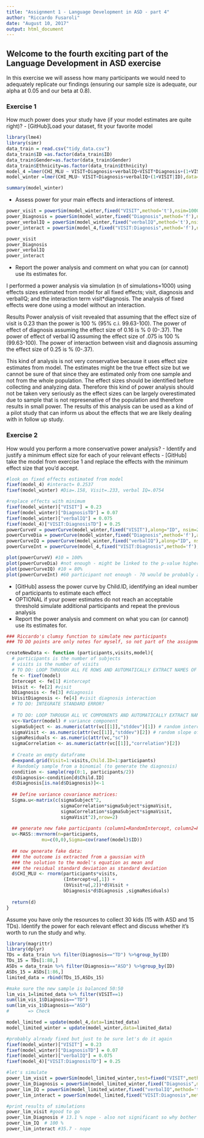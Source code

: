 ```yaml
---
title: "Assignment 1 - Language Development in ASD - part 4"
author: "Riccardo Fusaroli"
date: "August 10, 2017"
output: html_document
---
```


## Welcome to the fourth exciting part of the Language Development in ASD exercise

In this exercise we will assess how many participants we would need to adequately replicate our findings (ensuring our sample size is adequate, our alpha at 0.05 and our beta at 0.8).

### Exercise 1

How much power does your study have (if your model estimates are quite right)?
- [GitHub]Load your dataset, fit your favorite model

```r
library(lme4)
library(simr)
data_train = read.csv("tidy_data.csv")
data_train$ID =as.factor(data_train$ID)
data_train$Gender=as.factor(data_train$Gender)
data_train$Ethnicity=as.factor(data_train$Ethnicity)
model_4 =lmer(CHI_MLU ~ VISIT+Diagnosis+verbalIQ+VISIT*Diagnosis+(1+VISIT|ID),data=data_train)
model_winter =lmer(CHI_MLU~ VISIT+Diagnosis+verbalIQ+(1+VISIT|ID),data=data_train)

summary(model_winter)
```

- Assess power for your main effects and interactions of interest.

```r
power_visit = powerSim(model_winter,fixed("VISIT",method='t'),nsim=1000)
power_Diagnosis = powerSim(model_winter,fixed("Diagnosis",method='f'),nsim=1000)
power_verbalIQ = powerSim(model_winter,fixed("verbalIQ",method='t'),nsim=1000)
power_interact = powerSim(model_4,fixed("VISIT:Diagnosis",method='f'),nsim=1000)

power_visit
power_Diagnosis
power_verbalIQ 
power_interact 
```


- Report the power analysis and comment on what you can (or cannot) use its estimates for.

I performed a power analysis via simulation (n of simulations=1000) using effects sizes estimated from model for all fixed effects; visit, diagnosis and verbalIQ; and the interaction term visit*diagnosis. The analysis of fixed effects were done using a model without an interaction.

Results
Power analysis of visit revealed that assuming that the effect size of visit is 0.23 than the power is 100 % (95% c.i. 99.63-100).
The power of effect of diagnosis assuming the effect size of 0.16 is % 0 (0-.37).
The power of effect of verbal IQ assuming the effect size of .075 is 100 % (99.63-100).
The power of interaction between visit and diagnosis assuming the effect size of 0.25 is % (0-.37).

This kind of analysis is not very conservative because it uses effect size estimates from model. The estimates might be the true effect size but we cannot be sure of that since they are estimated only from one sample and not from the whole population. The effect sizes should be identified before collecting and analyzing data. Therefore this kind of power analysis should not be taken very seriously as the effect sizes can be largely overestimated due to sample that is not represenative of the population and therefore results in small power. The results of this analysis can be used as a kind of a pilot study that can inform us about the effects that we are likely dealing with in follow up study.

### Exercise 2

How would you perform a more conservative power analysis?
- Identify and justify a minimum effect size for each of your relevant effects
- [GitHub] take the model from exercise 1 and replace the effects with the minimum effect size that you'd accept.
```r
#look on fixed effects estimated from model
fixef(model_4) #interact= 0.2537
fixef(model_winter) #Dia=.158, Visit=.233, verbal IQ=.0754

#replace effects with minimum
fixef(model_winter)["VISIT"] = 0.23
fixef(model_winter)["DiagnosisTD"] = 0.07
fixef(model_winter)["verbalIQ"] = 0.075
fixef(model_4)["VISIT:DiagnosisTD"] = 0.25
powerCurveV = powerCurve(model_winter,fixed("VISIT"),along="ID", nsim=200)
powerCurveDia = powerCurve(model_winter,fixed("Diagnosis",method='f'),along="ID", nsim=200)
powerCurveIQ = powerCurve(model_winter,fixed("verbalIQ"),along="ID", nsim=200)
powerCurveInt = powerCurve(model_4,fixed("VISIT:Diagnosis",method='f'),along="ID", nsim=200)

plot(powerCurveV) #10 = 100%
plot(powerCurveDia) #not enough - might be linked to the p-value higher than .05
plot(powerCurveIQ) #10 = 80%
plot(powerCurveInt) #60 participant not enough - 70 would be probably alright
```
- [GitHub] assess the power curve by Child.ID, identifying an ideal number of participants to estimate each effect
- OPTIONAL if your power estimates do not reach an acceptable threshold simulate additional participants and repeat the previous analysis
- Report the power analysis and comment on what you can (or cannot) use its estimates for.

```r

### Riccardo's clumsy function to simulate new participants
### TO DO points are only notes for myself, so not part of the assignment

createNewData <- function (participants,visits,model){
  # participants is the number of subjects
  # visits is the number of visits
  # TO DO: LOOP THROUGH ALL FE ROWS AND AUTOMATICALLY EXTRACT NAMES OF FIXED EFFECTS AND ESTIMATES
  fe <- fixef(model)
  Intercept <- fe[1] #intercept
  bVisit <- fe[2] #visit
  bDiagnosis <- fe[3] #diagnosis
  bVisitDiagnosis <- fe[4] #visit diagnosis interaction
  # TO DO: INTEGRATE STANDARD ERROR?
  
  # TO DO: LOOP THROUGH ALL VC COMPONENTS AND AUTOMATICALLY EXTRACT NAMES OF EFFECTS AND ESTIMATES
  vc<-VarCorr(model) # variance component
  sigmaSubject <- as.numeric(attr(vc[[1]],"stddev")[1]) # random intercept by subject
  sigmaVisit <- as.numeric(attr(vc[[1]],"stddev")[2]) # random slope of visit over subject
  sigmaResiduals <- as.numeric(attr(vc,"sc"))
  sigmaCorrelation <- as.numeric(attr(vc[[1]],"correlation")[2])
  
  # Create an empty dataframe
  d=expand.grid(Visit=1:visits,Child.ID=1:participants)
  # Randomly sample from a binomial (to generate the diagnosis)
  condition <- sample(rep(0:1, participants/2))
  d$Diagnosis<-condition[d$Child.ID]
  d$Diagnosis[is.na(d$Diagnosis)]<-1
  
  ## Define variance covariance matrices:
  Sigma.u<-matrix(c(sigmaSubject^2,
                    sigmaCorrelation*sigmaSubject*sigmaVisit,
                    sigmaCorrelation*sigmaSubject*sigmaVisit,
                    sigmaVisit^2),nrow=2)
  
  ## generate new fake participants (column1=RandomIntercept, column2=RandomSlope)
  u<-MASS::mvrnorm(n=participants,
             mu=c(0,0),Sigma=cov(ranef(model)$ID))
  
  ## now generate fake data:
  ### the outcome is extracted from a gaussian with
  ### the solution to the model's equation as mean and
  ### the residual standard deviation as standard deviation 
  d$CHI_MLU <- rnorm(participants*visits,
                     (Intercept+u[,1]) +
                     (bVisit+u[,2])*d$Visit + 
                     bDiagnosis*d$Diagnosis ,sigmaResiduals)  
  
  return(d)
}
```


Assume you have only the resources to collect 30 kids (15 with ASD and 15 TDs). Identify the power for each relevant effect and discuss whether it's worth to run the study and why.

```r
library(magrittr)
library(dplyr)
TDs = data_train %>% filter(Diagnosis=="TD") %>%group_by(ID)
TDs_15 = TDs[1:88,]
ASDs = data_train %>% filter(Diagnosis=="ASD") %>%group_by(ID)
ASDs_15 = ASDs[1:86,]
limited_data = rbind(TDs_15,ASDs_15)

#make sure the new sample is balanced 50:50
lim_vis_1=limited_data %>% filter(VISIT==1)
sum(lim_vis_1$Diagnosis=="TD")
sum(lim_vis_1$Diagnosis=="ASD")
#       => Check

model_limited = update(model_4,data=limited_data)
model_limited_winter = update(model_winter,data=limited_data)

#probably already fixed but just to be sure let's do it again
fixef(model_winter)["VISIT"] = 0.23
fixef(model_winter)["DiagnosisTD"] = 0.07
fixef(model_winter)["verbalIQ"] = 0.075
fixef(model_4)["VISIT:DiagnosisTD"] = 0.25

#let's simulate
power_lim_visit = powerSim(model_limited_winter,test=fixed("VISIT",method='t'),nsim=1000)
power_lim_Diagnosis = powerSim(model_limited_winter,fixed("Diagnosis",method='t'),nsim=1000)
power_lim_IQ = powerSim(model_limited_winter,fixed("verbalIQ",method='t'),nsim=1000)
power_lim_interact = powerSim(model_limited,fixed("VISIT:Diagnosis",method='t'),nsim=1000)

#print results of simulations
power_lim_visit #good to go
power_lim_Diagnosis # 13.1 % nope - also not significant so why bother
power_lim_IQ  # 100 %
power_lim_interact #35.7 - nope
```




